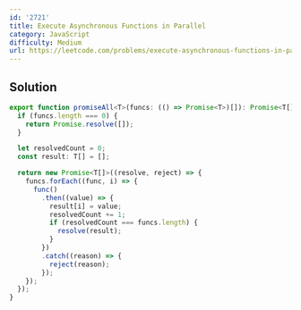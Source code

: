```yaml
---
id: '2721'
title: Execute Asynchronous Functions in Parallel
category: JavaScript
difficulty: Medium
url: https://leetcode.com/problems/execute-asynchronous-functions-in-parallel
---
```


## Solution

```typescript showLineNumbers
export function promiseAll<T>(funcs: (() => Promise<T>)[]): Promise<T[]> {
  if (funcs.length === 0) {
    return Promise.resolve([]);
  }

  let resolvedCount = 0;
  const result: T[] = [];

  return new Promise<T[]>((resolve, reject) => {
    funcs.forEach((func, i) => {
      func()
        .then((value) => {
          result[i] = value;
          resolvedCount += 1;
          if (resolvedCount === funcs.length) {
            resolve(result);
          }
        })
        .catch((reason) => {
          reject(reason);
        });
    });
  });
}
```
